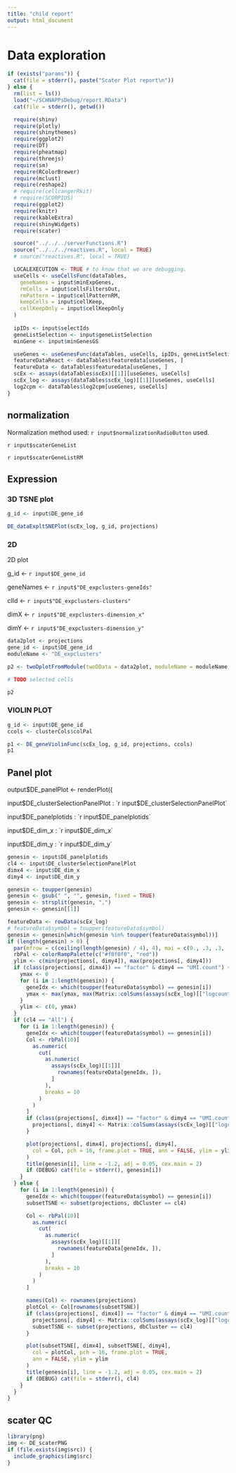 ```yaml
---
title: "child report"
output: html_document
---
```


# Data exploration

```r
if (exists("params")) {
  cat(file = stderr(), paste("Scater Plot report\n"))
} else {
  rm(list = ls())
  load("~/SCHNAPPsDebug/report.RData")
  cat(file = stderr(), getwd())

  require(shiny)
  require(plotly)
  require(shinythemes)
  require(ggplot2)
  require(DT)
  require(pheatmap)
  require(threejs)
  require(sm)
  require(RColorBrewer)
  require(mclust)
  require(reshape2)
  # require(cellrangerRkit)
  # require(SCORPIUS)
  require(ggplot2)
  require(knitr)
  require(kableExtra)
  require(shinyWidgets)
  require(scater)

  source("../../../serverFunctions.R")
  source("../../../reactives.R", local = TRUE)
  # source("reactives.R", local = TRUE)

  LOCALEXECUTION <- TRUE # to know that we are debugging.
  useCells <- useCellsFunc(dataTables,
    geneNames = input$minExpGenes,
    rmCells = input$cellsFiltersOut,
    rmPattern = input$cellPatternRM,
    keepCells = input$cellKeep,
    cellKeepOnly = input$cellKeepOnly
  )
  
  ipIDs <- input$selectIds
  geneListSelection <- input$geneListSelection
  minGene <- input$minGenesGS

  useGenes <- useGenesFunc(dataTables, useCells, ipIDs, geneListSelection, minGene)
  featureDataReact <- dataTables$featuredata[useGenes, ]
  featureData <- dataTables$featuredata[useGenes, ]
  scEx <- assays(dataTables$scEx)[[1]][useGenes, useCells]
  scEx_log <- assays(dataTables$scEx_log)[[1]][useGenes, useCells]
  log2cpm <- dataTables$log2cpm[useGenes, useCells]
}
```


## normalization

Normalization method used: `r input$normalizationRadioButton` used.


`r input$scaterGeneList`

`r input$scaterGeneListRM`


## Expression

### 3D TSNE plot

```r

g_id <- input$DE_gene_id

DE_dataExpltSNEPlot(scEx_log, g_id, projections)
```


### 2D 

2D plot 

g_id <- `r input$DE_gene_id`

geneNames <- `r input$"DE_expclusters-geneIds"`

clId <- `r input$"DE_expclusters-clusters"`

dimX <- `r input$"DE_expclusters-dimension_x"`

dimY <- `r input$"DE_expclusters-dimension_y"`


```r

data2plot <- projections
gene_id <- input$DE_gene_id
moduleName <- "DE_expclusters"

p2 <- twoDplotFromModule(twoDData = data2plot, moduleName = moduleName, input = input, projections = projections, g_id = gene_id)

# TODO selected cells

p2
```



### VIOLIN PLOT 

```r

g_id <- input$DE_gene_id
ccols <- clusterCols$colPal

p1 <- DE_geneViolinFunc(scEx_log, g_id, projections, ccols)
p1
```

## Panel plot
output$DE_panelPlot <- renderPlot({

input$DE_clusterSelectionPanelPlot : `r input$DE_clusterSelectionPanelPlot`

input$DE_panelplotids : `r input$DE_panelplotids`

input$DE_dim_x : `r input$DE_dim_x`

input$DE_dim_y : `r input$DE_dim_y`

```r

genesin <- input$DE_panelplotids
cl4 <- input$DE_clusterSelectionPanelPlot
dimx4 <- input$DE_dim_x
dimy4 <- input$DE_dim_y

genesin <- toupper(genesin)
genesin <- gsub(" ", "", genesin, fixed = TRUE)
genesin <- strsplit(genesin, ",")
genesin <- genesin[[1]]

featureData <- rowData(scEx_log)
# featureData$symbol = toupper(featureData$symbol)
genesin <- genesin[which(genesin %in% toupper(featureData$symbol))]
if (length(genesin) > 0) {
  par(mfrow = c(ceiling(length(genesin) / 4), 4), mai = c(0., .3, .3, .3))
  rbPal <- colorRampPalette(c("#f0f0f0", "red"))
  ylim <- c(min(projections[, dimy4]), max(projections[, dimy4]))
  if (class(projections[, dimx4]) == "factor" & dimy4 == "UMI.count") {
    ymax <- 0
    for (i in 1:length(genesin)) {
      geneIdx <- which(toupper(featureData$symbol) == genesin[i])
      ymax <- max(ymax, max(Matrix::colSums(assays(scEx_log)[["logcounts"]][geneIdx, , drop = FALSE])))
    }
    ylim <- c(0, ymax)
  }
  if (cl4 == "All") {
    for (i in 1:length(genesin)) {
      geneIdx <- which(toupper(featureData$symbol) == genesin[i])
      Col <- rbPal(10)[
        as.numeric(
          cut(
            as.numeric(
              assays(scEx_log)[[1]][
                rownames(featureData[geneIdx, ]),
              ]
            ),
            breaks = 10
          )
        )
      ]
      if (class(projections[, dimx4]) == "factor" & dimy4 == "UMI.count") {
        projections[, dimy4] <- Matrix::colSums(assays(scEx_log)[["logcounts"]][geneIdx, , drop = FALSE])
      }

      plot(projections[, dimx4], projections[, dimy4],
        col = Col, pch = 16, frame.plot = TRUE, ann = FALSE, ylim = ylim
      )
      title(genesin[i], line = -1.2, adj = 0.05, cex.main = 2)
      if (DEBUG) cat(file = stderr(), genesin[i])
    }
  } else {
    for (i in 1:length(genesin)) {
      geneIdx <- which(toupper(featureData$symbol) == genesin[i])
      subsetTSNE <- subset(projections, dbCluster == cl4)

      Col <- rbPal(10)[
        as.numeric(
          cut(
            as.numeric(
              assays(scEx_log)[[1]][
                rownames(featureData[geneIdx, ]),
              ]
            ),
            breaks = 10
          )
        )
      ]

      names(Col) <- rownames(projections)
      plotCol <- Col[rownames(subsetTSNE)]
      if (class(projections[, dimx4]) == "factor" & dimy4 == "UMI.count") {
        projections[, dimy4] <- Matrix::colSums(assays(scEx_log)[["logcounts"]][geneIdx, , drop = FALSE])
        subsetTSNE <- subset(projections, dbCluster == cl4)
      }

      plot(subsetTSNE[, dimx4], subsetTSNE[, dimy4],
        col = plotCol, pch = 16, frame.plot = TRUE,
        ann = FALSE, ylim = ylim
      )
      title(genesin[i], line = -1.2, adj = 0.05, cex.main = 2)
      if (DEBUG) cat(file = stderr(), cl4)
    }
  }
}
```



## scater QC

```r
library(png)
img <- DE_scaterPNG
if (file.exists(img$src)) {
  include_graphics(img$src)
}
```



